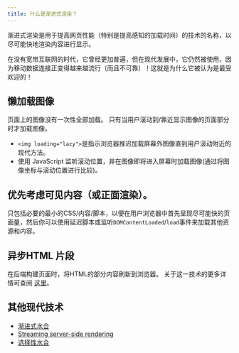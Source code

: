 ```yaml
---
title: 什么是渐进式渲染？
---
```


渐进式渲染是用于提高网页性能（特别是提高感知的加载时间）的技术的名称，以尽可能快地渲染内容进行显示。

在没有宽带互联网的时代，它曾经更加普遍，但在现代发展中，它仍然被使用，因为移动数据连接正变得越来越流行（而且不可靠）！这就是为什么它被认为是最受欢迎的！

## 懒加载图像

页面上的图像没有一次性全部加载。 只有当用户滚动到/靠近显示图像的页面部分时才加载图像。

-   `<img loading="lazy">`是指示浏览器推迟加载屏幕外图像直到用户滚动附近的现代方法。
-   使用 JavaScript 监听滚动位置，并在图像即将进入屏幕时加载图像(通过将图像坐标与滚动位置进行比较)。

## 优先考虑可见内容（或正面渲染）。

只包括必要的最小的CSS/内容/脚本，以便在用户浏览器中首先呈现尽可能快的页面量，然后你可以使用延迟脚本或监听`DOMContentLoaded`/`load`事件来加载其他资源和内容。

## 异步HTML 片段

在后端构建页面时，将HTML的部分内容刷新到浏览器。 关于这一技术的更多详情可查阅 [这里](http://www.ebaytechblog.com/2014/12/08/async-fragments-reinding-progressive-html-rendering-with-marko/)。

## 其他现代技术

-   [渐进式水合](https://www.patterns.dev/posts/progressive-hydration/)
-   [Streaming server-side rendering](https://www.patterns.dev/posts/server-side-rendering/)
-   [选择性水合](https://www.patterns.dev/posts/react-selective-hydration/)
